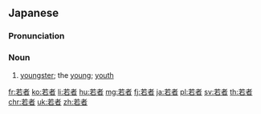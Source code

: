==Japanese==
{{ja-kanjitab|わか|もの|yomi=kun}}

===Pronunciation===
{{ja-pron|わかもの|y=kun}}

===Noun===
{{ja-noun|わかもの}}

# [[youngster]]; the [[young]]; [[youth]]

[[fr:若者]]
[[ko:若者]]
[[li:若者]]
[[hu:若者]]
[[mg:若者]]
[[fj:若者]]
[[ja:若者]]
[[pl:若者]]
[[sv:若者]]
[[th:若者]]
[[chr:若者]]
[[uk:若者]]
[[zh:若者]]